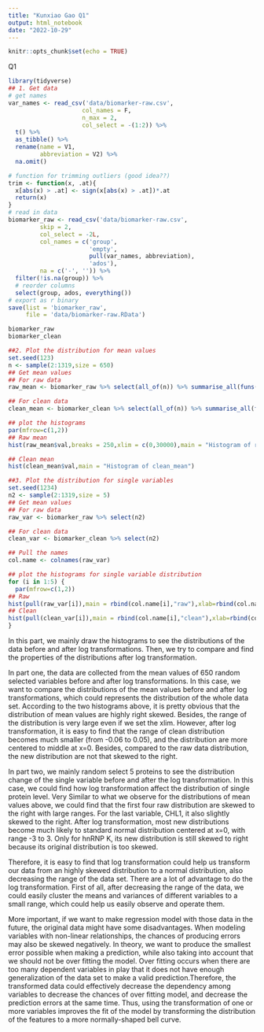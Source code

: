 ```yaml
---
title: "Kunxiao Gao Q1"
output: html_notebook
date: "2022-10-29"
---
```


```r
knitr::opts_chunk$set(echo = TRUE)
```

Q1
```r
library(tidyverse)
## 1. Get data
# get names
var_names <- read_csv('data/biomarker-raw.csv', 
                     col_names = F, 
                     n_max = 2, 
                     col_select = -(1:2)) %>%
  t() %>%
  as_tibble() %>%
  rename(name = V1, 
         abbreviation = V2) %>%
  na.omit()

# function for trimming outliers (good idea??)
trim <- function(x, .at){
  x[abs(x) > .at] <- sign(x[abs(x) > .at])*.at
  return(x)
}
# read in data
biomarker_raw <- read_csv('data/biomarker-raw.csv', 
         skip = 2,
         col_select = -2L,
         col_names = c('group', 
                       'empty',
                       pull(var_names, abbreviation),
                       'ados'),
         na = c('-', '')) %>%
  filter(!is.na(group)) %>%
  # reorder columns
  select(group, ados, everything())
# export as r binary
save(list = 'biomarker_raw', 
     file = 'data/biomarker-raw.RData')

biomarker_raw
biomarker_clean
```

```r
##2. Plot the distribution for mean values
set.seed(123)
n <- sample(2:1319,size = 650)
## Get mean values
## For raw data
raw_mean <- biomarker_raw %>% select(all_of(n)) %>% summarise_all(funs(mean),na.rm=TRUE) %>% gather(var, val)

## For clean data
clean_mean <- biomarker_clean %>% select(all_of(n)) %>% summarise_all(funs(mean),na.rm=TRUE) %>% gather(var, val)

## plot the histograms
par(mfrow=c(1,2))
## Raw mean
hist(raw_mean$val,breaks = 250,xlim = c(0,30000),main = "Histogram of raw_mean")

## Clean mean
hist(clean_mean$val,main = "Histogram of clean_mean")
```

```r
##3. Plot the distribution for single variables
set.seed(1234)
n2 <- sample(2:1319,size = 5)
## Get mean values
## For raw data
raw_var <- biomarker_raw %>% select(n2)

## For clean data
clean_var <- biomarker_clean %>% select(n2)

## Pull the names
col.name <- colnames(raw_var)

## plot the histograms for single variable distribution
for (i in 1:5) {
  par(mfrow=c(1,2))
## Raw 
hist(pull(raw_var[i]),main = rbind(col.name[i],"raw"),xlab=rbind(col.name[i],"raw"))
## Clean 
hist(pull(clean_var[i]),main = rbind(col.name[i],"clean"),xlab=rbind(col.name[i],"clean"))
}
```

In this part, we mainly draw the histograms to see the distributions of the data before and after log transformations. Then, we try to compare and find the properties of the distributions after log transformation. 

In part one, the data are collected from the mean values of 650 random selected variables before and after log transformations. In this case, we want to compare the distributions of the mean values before and after log transformations, which could represents the distribution of the whole data set. According to the two histograms above, it is pretty obvious that the distribution of mean values are highly right skewed. Besides, the range of the distribution is very large even if we set the xlim. However, after log transformation, it is easy to find that the range of clean distribution becomes much smaller (from -0.06 to 0.05), and the distribution are more centered to middle at x=0. Besides, compared to the raw data distribution, the new distribution are not that skewed to the right.

In part two, we mainly random select 5 proteins to see the distribution change of the single variable before and after the log transformation. In this case, we could find how log transformation affect the distribution of single protein level. Very Similar to what we observe for the distributions of mean values above, we could find that the first four raw distribution are skewed to the right with large ranges. For the last variable, CHL1, it also slightly skewed to the right. After log transformation, most new distributions become much likely to standard normal distribution centered at x=0, with range -3 to 3. Only for hnRNP K, its new distribution is still skewed to right because its original distribution is too skewed.

Therefore, it is easy to find that log transformation could help us transform our data from an highly skewed distribution to a normal distribution, also decreasing the range of the data set. There are a lot of advantage to do the log transformation. First of all, after decreasing the range of the data, we could easily cluster the means and variances of different variables to a small range, which could help us easily observe and operate them. 

More important, if we want to make regression model with those data in the future, the original data might have some disadvantages. When modeling variables with non-linear relationships, the chances of producing errors may also be skewed negatively. In theory, we want to produce the smallest error possible when making a prediction, while also taking into account that we should not be over fitting the model. Over fitting occurs when there are too many dependent variables in play that it does not have enough generalization of the data set to make a valid prediction.Therefore, the transformed data could effectively decrease the dependency among variables to decrease the chances of over fitting model, and decrease the prediction errors at the same time. Thus, using the transformation of one or more variables improves the fit of the model by transforming the distribution of the features to a more normally-shaped bell curve.








